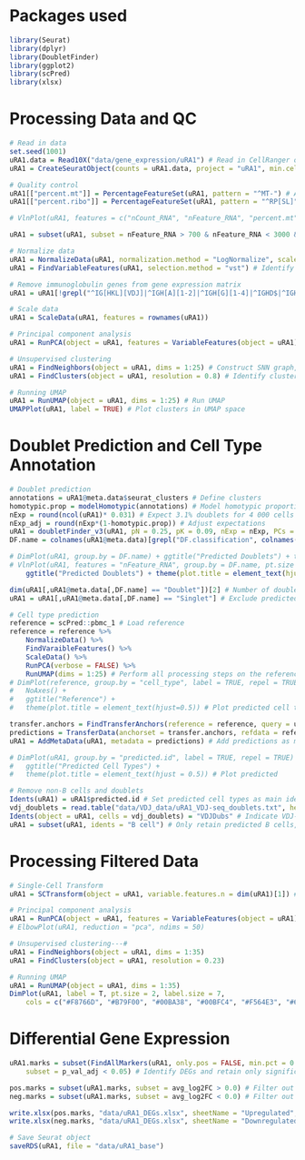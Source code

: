 # Packages used
```r
library(Seurat)
library(dplyr)
library(DoubletFinder)
library(ggplot2)
library(scPred)
library(xlsx)
```

# Processing Data and QC
```r
# Read in data
set.seed(1001)
uRA1.data = Read10X("data/gene_expression/uRA1") # Read in CellRanger output files
uRA1 = CreateSeuratObject(counts = uRA1.data, project = "uRA1", min.cells = 3, min.features = 200) # Create Seurat object

# Quality control
uRA1[["percent.mt"]] = PercentageFeatureSet(uRA1, pattern = "^MT-") # Add % mitochondrial genes expressed as metadata
uRA1[["percent.ribo"]] = PercentageFeatureSet(uRA1, pattern = "^RP[SL]") # Add % ribosomal genes expressed as metadata

# VlnPlot(uRA1, features = c("nCount_RNA", "nFeature_RNA", "percent.mt", "percent.ribo"), ncol = 2) # Plot relevant quality control metrics

uRA1 = subset(uRA1, subset = nFeature_RNA > 700 & nFeature_RNA < 3000 & percent.mt < 11 & percent.ribo >5) # Filter cells

# Normalize data
uRA1 = NormalizeData(uRA1, normalization.method = "LogNormalize", scale.factor = 10000) # Log-normalize the data
uRA1 = FindVariableFeatures(uRA1, selection.method = "vst") # Identify highly variable genes

# Remove immunoglobulin genes from gene expression matrix
uRA1 = uRA1[!grepl("^IG[HKL][VDJ]|^IGH[A][1-2]|^IGH[G][1-4]|^IGHD$|^IGHM$|^IGHE$|^IGKC$|^IGLC[1-7]|^AC233755.1$", rownames(uRA1)),] # See Sundell et al. (2022) for details. 

# Scale data
uRA1 = ScaleData(uRA1, features = rownames(uRA1))

# Principal component analysis
uRA1 = RunPCA(object = uRA1, features = VariableFeatures(object = uRA1))

# Unsupervised clustering
uRA1 = FindNeighbors(object = uRA1, dims = 1:25) # Construct SNN graph, using 25 PCs
uRA1 = FindClusters(object = uRA1, resolution = 0.8) # Identify clusters

# Running UMAP
uRA1 = RunUMAP(object = uRA1, dims = 1:25) # Run UMAP
UMAPPlot(uRA1, label = TRUE) # Plot clusters in UMAP space
```

# Doublet Prediction and Cell Type Annotation
```r
# Doublet prediction
annotations = uRA1@meta.data$seurat_clusters # Define clusters
homotypic.prop = modelHomotypic(annotations) # Model homotypic proportions
nExp = round(ncol(uRA1)* 0.031) # Expect 3.1% doublets for 4 000 cells
nExp_adj = round(nExp*(1-homotypic.prop)) # Adjust expectations
uRA1 = doubletFinder_v3(uRA1, pN = 0.25, pK = 0.09, nExp = nExp, PCs = 1:25) # Perform doublet prediction
DF.name = colnames(uRA1@meta.data)[grepl("DF.classification", colnames(uRA1@meta.data))]

# DimPlot(uRA1, group.by = DF.name) + ggtitle("Predicted Doublets") + theme(plot.title = element_text(hjust = 0.5)) # Plot predicted doublets
# VlnPlot(uRA1, features = "nFeature_RNA", group.by = DF.name, pt.size = 0.1) +
	ggtitle("Predicted Doublets") + theme(plot.title = element_text(hjust = 0.5)) # Plot number of detected genes in cells

dim(uRA1[,uRA1@meta.data[,DF.name] == "Doublet"])[2] # Number of doublets detected
uRA1 = uRA1[,uRA1@meta.data[,DF.name] == "Singlet"] # Exclude predicted doublets

# Cell type prediction
reference = scPred::pbmc_1 # Load reference
reference = reference %>% 
	NormalizeData() %>%
	FindVaraibleFeatures() %>%
	ScaleData() %>%
	RunPCA(verbose = FALSE) %>%
	RunUMAP(dims = 1:25) # Perform all processing steps on the reference data
# DimPlot(reference, group.by = "cell_type", label = TRUE, repel = TRUE) + 
#	NoAxes() + 
#	ggtitle("Reference") + 
#	theme(plot.title = element_text(hjust=0.5)) # Plot predicted cell types in reference in UMAP space

transfer.anchors = FindTransferAnchors(reference = reference, query = uRA1, dims = 1:25) # Identify transfer anchors
predictions = TransferData(anchorset = transfer.anchors, refdata = reference$cell_type, dims = 1:25) # Transfer predictions
uRA1 = AddMetaData(uRA1, metadata = predictions) # Add predictions as metadata

# DimPlot(uRA1, group.by = "predicted.id", label = TRUE, repel = TRUE) +
#	ggtitle("Predicted Cell Types") + 
#	theme(plot.title = element_text(hjust = 0.5)) # Plot predicted 

# Remove non-B cells and doublets
Idents(uRA1) = uRA1$predicted.id # Set predicted cell types as main identities
vdj_doublets = read.table("data/VDJ_data/uRA1_VDJ-seq_doublets.txt", header = FALSE, row.names = NULL) # Read in list of VDJ-seq doublets
Idents(object = uRA1, cells = vdj_doublets) = "VDJDubs" # Indicate VDJ-seq data doublets
uRA1 = subset(uRA1, idents = "B cell") # Only retain predicted B cells, and discard VDJ-seq doublets
```

# Processing Filtered Data
```r
# Single-Cell Transform
uRA1 = SCTransform(object = uRA1, variable.features.n = dim(uRA1)[1]) # Due to high homegenity in the data (all memory B cells), all genes are retained as variable features

# Principal component analysis
uRA1 = RunPCA(object = uRA1, features = VariableFeatures(object = uRA1), assay = "SCT")
# ElbowPlot(uRA1, reduction = "pca", ndims = 50)

# Unsupervised clustering---#
uRA1 = FindNeighbors(object = uRA1, dims = 1:35)
uRA1 = FindClusters(object = uRA1, resolution = 0.23)

# Running UMAP
uRA1 = RunUMAP(object = uRA1, dims = 1:35)
DimPlot(uRA1, label = T, pt.size = 2, label.size = 7, 
	cols = c("#F8766D", "#B79F00", "#00BA38", "#00BFC4", "#F564E3", "#619CFF"))
```


# Differential Gene Expression
```r
uRA1.marks = subset(FindAllMarkers(uRA1, only.pos = FALSE, min.pct = 0.25),
	subset = p_val_adj < 0.05) # Identify DEGs and retain only significant DEGs 

pos.marks = subset(uRA1.marks, subset = avg_log2FC > 0.0) # Filter out upregulated DEGs
neg.marks = subset(uRA1.marks, subset = avg_log2FC < 0.0) # Filter out downregulated DEGs

write.xlsx(pos.marks, "data/uRA1_DEGs.xlsx", sheetName = "Upregulated", col.names = TRUE, row.names = FALSE)
write.xlsx(neg.marks, "data/uRA1_DEGs.xlsx", sheetName = "Downregulated", col.names = TRUE, row.names = FALSE, append = TRUE)

# Save Seurat object
saveRDS(uRA1, file = "data/uRA1_base")
```
